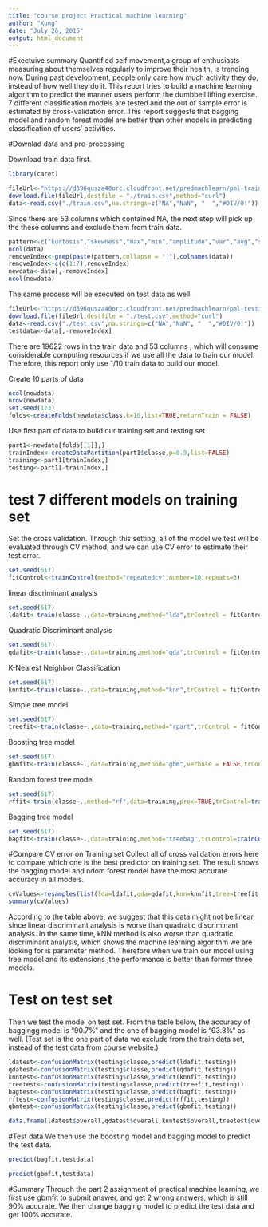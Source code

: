 ```yaml
---
title: "course project Practical machine learning"
author: "Kung"
date: "July 26, 2015"
output: html_document
---
```

#Exectuive summary 
Quantified self movement,a group of enthusiasts measuring about themselves regularly to improve their health, is trending now. During past development, people only care how much activity they do, instead of how well they do it. This report tries to build a machine learning algorithm to predict the manner users perform the dumbbell lifting exercise. 7 different classification models are tested and the out of sample error is estimated by cross-validation error. This report suggests that bagging model and random forest model are better than other models in predicting classification of users' activities. 


#Downlad data and pre-processing 

Download train data first. 
```r
library(caret)
```
```r
fileUrl<-"https://d396qusza40orc.cloudfront.net/predmachlearn/pml-training.csv"
download.file(fileUrl,destfile = "./train.csv",method="curl")
data<-read.csv("./train.csv",na.strings=c("NA","NaN", "  ","#DIV/0!"))
```

Since there are 53 columns which contained NA, the next step will pick up the these columns and exclude them from train data. 
```r
pattern<-c("kurtosis","skewness","max","min","amplitude","var","avg","stddev")
ncol(data)
removeIndex<-grep(paste(pattern,collapse = "|"),colnames(data))
removeIndex<-c(c(1:7),removeIndex)
newdata<-data[,-removeIndex]
ncol(newdata)
```

The same process will be executed on test data as well.
```r
fileUrl<-"https://d396qusza40orc.cloudfront.net/predmachlearn/pml-testing.csv"
download.file(fileUrl,destfile = "./test.csv",method="curl")
data<-read.csv("./test.csv",na.strings=c("NA","NaN", "  ","#DIV/0!"))
testdata<-data[,-removeIndex]
```


There are 19622 rows in the train data and 53 columns , which will consume considerable computing resources if we use all the data to train our model. Therefore, this report only use 1/10 train data to build our model.

Create 10 parts of data 
```r
ncol(newdata)
nrow(newdata)
set.seed(123)
folds<-createFolds(newdata$class,k=10,list=TRUE,returnTrain = FALSE)
```

Use first part of data to build our training set and testing set 
```r
part1<-newdata[folds[[1]],]  
trainIndex<-createDataPartition(part1$classe,p=0.9,list=FALSE)
training<-part1[trainIndex,]
testing<-part1[-trainIndex,]
```


# test 7 different models on training set
Set the cross validation. 
Through this setting, all of the model we test will be evaluated through CV method, and we can use CV error to estimate their test error. 
```r
set.seed(617)
fitControl<-trainControl(method="repeatedcv",number=10,repeats=3)
```

linear discriminant analysis
```r
set.seed(617)
ldafit<-train(classe~.,data=training,method="lda",trControl = fitControl)
```

Quadratic Discriminant analysis
```r
set.seed(617)
qdafit<-train(classe~.,data=training,method="qda",trControl = fitControl)
```

K-Nearest Neighbor Classification
```r
set.seed(617)
knnfit<-train(classe~.,data=training,method="knn",trControl = fitControl,preProcess=c("center","scale"),tuneLength=20)
```

Simple tree model
```r
set.seed(617)
treefit<-train(classe~.,data=training,method="rpart",trControl = fitControl)
```

Boosting tree model 
```r
set.seed(617)
gbmfit<-train(classe~.,data=training,method="gbm",verbose = FALSE,trControl=trainControl(method="repeatedcv",number=10,repeats=3))
```
Random forest tree model
```r
set.seed(617)
rffit<-train(classe~.,method="rf",data=training,prox=TRUE,trControl=trainControl(method="repeatedcv",number=10,repeats=3))
```
Bagging tree model 
```r
set.seed(617)
bagfit<-train(classe~.,data=training,method="treebag",trControl=trainControl(method="repeatedcv",number=10,repeats=3))
```

#Compare CV error on Training set 
Collect all of cross validation errors here to compare which one is the best predictor on training set. The result shows the bagging model and ndom forest model have the most accurate accuracy in all models. 
```r
cvValues<-resamples(list(lda=ldafit,qda=qdafit,knn=knnfit,tree=treefit,bag=bagfit,gbm=gbmfit,rf=rffit))
summary(cvValues)
```
According to the table above, we suggest that this data might not be linear, since linear discriminant analysis is worse than quadratic discriminant analysis. In the same time, kNN method is also worse than quadratic discriminant analysis, which shows the machine learning algorithm we are looking for is parameter method. Therefore when we train our model using tree model and its extensions ,the performance is better than former three models. 



# Test on test set
Then we test the model on test set. From the table below, the accuracy of baggingg model is "90.7%" and the one of bagging model is "93.8%" as well.
(Test set is the one part of data we exclude from the train data set, instead of the test data from course website.)

```r
ldatest<-confusionMatrix(testing$classe,predict(ldafit,testing))
qdatest<-confusionMatrix(testing$classe,predict(qdafit,testing))
knntest<-confusionMatrix(testing$classe,predict(knnfit,testing))
treetest<-confusionMatrix(testing$classe,predict(treefit,testing))
bagtest<-confusionMatrix(testing$classe,predict(bagfit,testing))
rftest<-confusionMatrix(testing$classe,predict(rffit,testing))
gbmtest<-confusionMatrix(testing$classe,predict(gbmfit,testing))
```
```r
data.frame(ldatest$overall,qdatest$overall,knntest$overall,treetest$overall,bagtest$overall,rftest$overall,gbmtest$overall)
```

#Test data 
We then use the boosting model and bagging model to predict the test data. 
```r
predict(bagfit,testdata)
```
```r
predict(gbmfit,testdata)
```

#Summary 
Through the part 2 assignment of practical machine learning, we first use gbmfit to submit answer, and get 2 wrong answers, which is still 90% accurate. We then change bagging model to predict the test data and get 100% accurate.

